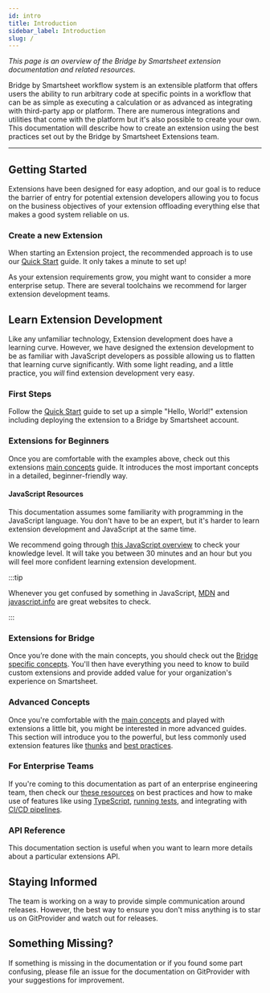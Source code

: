 ```yaml
---
id: intro
title: Introduction
sidebar_label: Introduction
slug: /
---
```



_This page is an overview of the Bridge by Smartsheet extension documentation and related resources._

Bridge by Smartsheet workflow system is an extensible platform that offers users the ability to run arbitrary code at specific points in a workflow that can be as simple as executing a calculation or as advanced as integrating with third-party app or platform. There are numerous integrations and utilities that come with the platform but it's also possible to create your own. This documentation will describe how to create an extension using the best practices set out by the Bridge by Smartsheet Extensions team.

---

<TOCInline toc={toc} />

## Getting Started

Extensions have been designed for easy adoption, and our goal is to reduce the barrier of entry for potential extension developers allowing you to focus on the business objectives of your extension offloading everything else that makes a good system reliable on us.

### Create a new Extension

When starting an Extension project, the recommended approach is to use our [Quick Start](/quick_start) guide. It only takes a minute to set up!

As your extension requirements grow, you might want to consider a more enterprise setup. There are several toolchains we recommend for larger extension development teams.

## Learn Extension Development

Like any unfamiliar technology, Extension development does have a learning curve. However, we have designed the extension development to be as familiar with JavaScript developers as possible allowing us to flatten that learning curve significantly. With some light reading, and a little practice, you _will_ find extension development very easy.

### First Steps

Follow the [Quick Start](/quick_start) guide to set up a simple "Hello, World!" extension including deploying the extension to a Bridge by Smartsheet account.

### Extensions for Beginners

Once you are comfortable with the examples above, check out this extensions [main concepts](/concepts/introduction) guide. It introduces the most important concepts in a detailed, beginner-friendly way.

#### JavaScript Resources

This documentation assumes some familiarity with programming in the JavaScript language. You don't have to be an expert, but it's harder to learn extension development and JavaScript at the same time.

We recommend going through [this JavaScript overview](https://developer.mozilla.org/en-US/docs/Web/JavaScript/A_re-introduction_to_JavaScript) to check your knowledge level. It will take you between 30 minutes and an hour but you will feel more confident learning extension development.

:::tip

Whenever you get confused by something in JavaScript, [MDN](https://developer.mozilla.org/en-US/docs/Web/JavaScript) and [javascript.info](https://javascript.info/) are great websites to check.

:::

### Extensions for Bridge

Once you’re done with the main concepts, you should check out the [Bridge specific concepts](/bridge/introduction). You'll then have everything you need to know to build custom extensions and provide added value for your organization's experience on Smartsheet.

### Advanced Concepts

Once you're comfortable with the [main concepts](/concepts/introduction) and played with extensions a little bit, you might be interested in more advanced guides. This section will introduce you to the powerful, but less commonly used extension features like [thunks](/advanced/thunks) and [best practices](/advanced/best_practices).

<!-- #### For Solutions Architects & Individual Engineers

If you're coming from a Solutions Architect or Individual Engineering background, then check out these [advanced guides](/advanced) for recommendations, limitations, and more examples. -->

### For Enterprise Teams

If you're coming to this documentation as part of an enterprise engineering team, then check our [these resources](/advanced/best_practices) on best practices and how to make use of features like using [TypeScript](/advanced/typescript), [running tests](/advanced/tests), and integrating with [CI/CD pipelines](/advanced/pipeline).

### API Reference

This documentation section is useful when you want to learn more details about a particular extensions API.

## Staying Informed

The team is working on a way to provide simple communication around releases. However, the best way to ensure you don't miss anything is to star us on GitProvider and watch out for releases.

## Something Missing?

If something is missing in the documentation or if you found some part confusing, please file an issue for the documentation on GitProvider with your suggestions for improvement.
